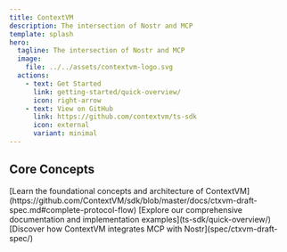 ```yaml
---
title: ContextVM
description: The intersection of Nostr and MCP
template: splash
hero:
  tagline: The intersection of Nostr and MCP
  image:
    file: ../../assets/contextvm-logo.svg
  actions:
    - text: Get Started
      link: getting-started/quick-overview/
      icon: right-arrow
    - text: View on GitHub
      link: https://github.com/contextvm/ts-sdk
      icon: external
      variant: minimal
---
```



## Core Concepts

<CardGrid stagger>
  <Card title="Architecture" icon="rocket">
    [Learn the foundational concepts and architecture of ContextVM](https://github.com/ContextVM/sdk/blob/master/docs/ctxvm-draft-spec.md#complete-protocol-flow)
  </Card>
  <Card title="SDK Documentation" icon="add-document">
    [Explore our comprehensive documentation and implementation examples](ts-sdk/quick-overview/)
  </Card>
  <Card title="Integrations" icon="puzzle">
    [Discover how ContextVM integrates MCP with Nostr](spec/ctxvm-draft-spec/)
  </Card>
</CardGrid>
